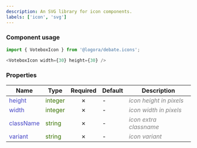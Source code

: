 ```yaml
---
description: An SVG library for icon components.
labels: ['icon', 'svg']
---
```


### Component usage
```js
import { VoteboxIcon } from '@logora/debate.icons';
```
```js
<VoteboxIcon width={30} height={30} />
```

### Properties
| **Name**      | **Type** | **Required** | **Default** | **Description** |
| ----------- | ----------- | :-----------: | ----------- | ----------- |
| <font color='#4646c6'>height</font> | <font color="#397300">integer</font> | &cross; | - | <font color="grey">*icon height in pixels*</font> |
| <font color='#4646c6'>width</font> | <font color="#397300">integer</font> | &cross; | - | <font color="grey">*icon width in pixels*</font> |
| <font color='#4646c6'>className</font> | <font color="#397300">string</font> | &cross; | - | <font color="grey">*icon extra classname*</font> |
| <font color='#4646c6'>variant</font> | <font color="#397300">string</font> | &cross; | - | <font color="grey">*icon variant*</font> |